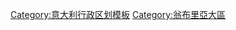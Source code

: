 {{Navbox
| title = {{flagicon|Umbria}} [[意大利]][[翁布里亚大区]]省份
| name = Umbria
| style = width:100%
| group1 = 
| list1=[[File:Map of region of Umbria, Italy, with provinces-it.svg|125px|right]]
[[佩鲁贾省]] · [[特尔尼省]]
}}<noinclude>
[[Category:意大利行政区划模板]]
[[Category:翁布里亞大區]]
</noinclude>